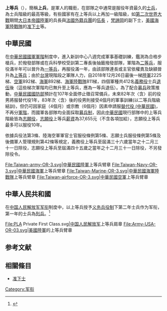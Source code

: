 
'''上等兵'''（{{lang-en|Private First Class}}），簡稱'''上兵'''，是軍人的職銜，在部隊之中通常是服役年資最久的[[士兵|士兵]]，為士兵階級的最高等級，有些國家有在上等兵以上再加一級階級，如[[第二次世界大戰|第二次世界大戰]]期間[[大日本帝國陸軍|大日本帝國陸軍]]的兵長與[[法國外籍兵團|法國外籍兵團]]的[[伍長|伍長]] ，[[梵諦岡|梵諦岡]]的副下士，[[美國海軍陸戰隊|美國海軍陸戰隊]]的[[准下士|准下士]]等。

== 中華民國 ==
{{seealso|中華民國國軍軍階}}
在[[中華民國國軍軍階|中華民國國軍軍階]]制度中，進入新訓中心八週完成軍事基礎訓練，鑑測為合格步槍兵，於撥發部隊或在兵科學校受訓第二專長後抽籤撥發部隊，軍階為[[二等兵|二等兵]]，服役滿半年可以晉升為[[一等兵|一等兵]]，再服役滿一年，由該部隊連長或主官依權責及缺額晉升為[[上等兵|上等兵]]；由於[[台灣|台灣]]現階段之軍隊人力，自2018年12月26日最後一梯[[陸軍|陸軍]]2225梯、[[空軍|空軍]]892梯、[[海軍|海軍]]892梯、[[海軍陸戰隊|海軍陸戰隊]]811梯，四個軍種共412名[[義務役|義務役]]士兵[[退伍|退伍]]後（這些梯次軍階均已無升至上等兵，應為一等兵退伍）。為了配合[[募兵|募兵]]政策推動，[[中華民國國防部|中華民國國防部]]預計在107年全面停止徵召常備兵，未來82年次〈含〉前的役男將服替代役1年，83年次〈含〉後的役男則接受4個月的軍事訓練(以二等兵階級結訓)，但仍可因家庭（4個月）或宗教（6個月）因素申請服[[替代役_(中華民國)|替代役 (中華民國)]]，不再分[[軍階|軍階]]，而國軍各部隊均全面採取[[募兵制|募兵制]]，因此[[中華民國|中華民國]]現行部隊中的上等兵階級皆為[[志願役|志願役]]，[[志願役|志願役]]上等兵[[薪資|薪資]]為37,655元（不含各項加給），志願役上等兵最多可以服役10年。

依據兵役法第3條、陸海空軍軍官士官服役條例第5條、志願士兵服役條例第5條及後備軍人管理規則第42條等規定，義務役上等兵至屆滿三十六歲當年之十二月三十一日除役，志願役上等兵至屆滿四十五歲之當年之十二月三十一日除役，不另發除役令。

<gallery>
File:Taiwan-army-OR-3.svg|[[中華民國陸軍|中華民國陸軍]]上等兵臂章
File:Taiwan-Navy-OR-3.svg|[[中華民國海軍|中華民國海軍]]上等兵臂章
File:Taiwan-Marine-OR-3.svg|[[中華民國海軍陸戰隊|中華民國海軍陸戰隊]]上等兵臂章
File:Taiwan-airforce-OR-3.svg|[[中華民國空軍|中華民國空軍]]上等兵臂章
</gallery>

== 中華人民共和國 ==
在[[中国人民解放军军衔|中国人民解放军军衔]]制度中，以上等兵授予[[义务兵役制|义务兵役制]]下第二年士兵作为军衔，第一年的士兵為[[列兵|列兵]]。<ref name="军衔甲">{{cite web|author1=人民网|title=九张图教你看懂解放军军衔和肩章|url=http://transcoder.tradaquan.com/tc?srd=1&dict=32&h5ad=1&bdenc=1&lid=5110780267783413345&title=%E7%BB%84%E5%9B%BE%3A%E4%B9%9D%E5%BC%A0%E5%9B%BE%E6%95%99%E4%BD%A0%E7%9C%8B%E6%87%82%E8%A7%A3%E6%94%BE%E5%86%9B%E5%86%9B%E8%A1%94%E5%92%8C%E8%82%A9%E7%AB%A0-%E4%B8%AD%E5%9B%BD%E5%86%9B%E7%BD%91&nsrc=IlPT2AEptyoA_yixCFOxXnANedT62v3IEQGG_8YJLDm57JuVa3npJ1IfEFWhACbCXpWlgTCcsRkYwk0sQDhij1w4kapoq7oa8Hv8v0ip|website=中国军网|accessdate=2017-08-20|location=北京|language=zh-cn|archive-date=2017-08-21|archive-url=https://web.archive.org/web/20170821004043/http://transcoder.tradaquan.com/tc?srd=1&dict=32&h5ad=1&bdenc=1&lid=5110780267783413345&title=%E7%BB%84%E5%9B%BE%3A%E4%B9%9D%E5%BC%A0%E5%9B%BE%E6%95%99%E4%BD%A0%E7%9C%8B%E6%87%82%E8%A7%A3%E6%94%BE%E5%86%9B%E5%86%9B%E8%A1%94%E5%92%8C%E8%82%A9%E7%AB%A0-%E4%B8%AD%E5%9B%BD%E5%86%9B%E7%BD%91&nsrc=IlPT2AEptyoA_yixCFOxXnANedT62v3IEQGG_8YJLDm57JuVa3npJ1IfEFWhACbCXpWlgTCcsRkYwk0sQDhij1w4kapoq7oa8Hv8v0ip|dead-url=no}}</ref>

<gallery>
File:PLA Private First Class.svg|[[中国人民解放军|中国人民解放军]]上等兵肩章
File:Army-USA-OR-03.svg|[[美國陸軍|美國陸軍]]的上等兵臂章
</gallery>

== 参考文献 ==
<div class="references-small">
<references />
</div>

==相關條目==
*[[准下士|准下士]]

{{MilitaryRank}}

[[Category:军衔|Category:军衔]]